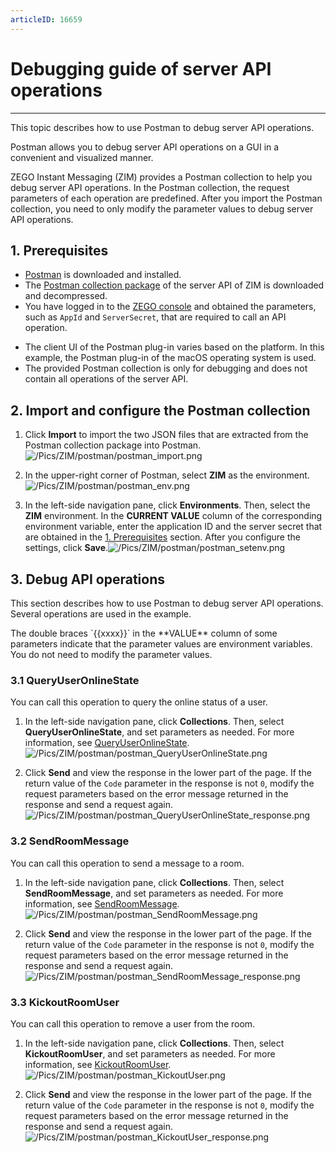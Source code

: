 ```yaml
---
articleID: 16659
---
```


# Debugging guide of server API operations

- - -



This topic describes how to use Postman to debug server API operations.

Postman allows you to debug server API operations on a GUI in a convenient and visualized manner.

ZEGO Instant Messaging (ZIM) provides a Postman collection to help you debug server API operations. In the Postman collection, the request parameters of each operation are predefined. After you import the Postman collection, you need to only modify the parameter values to debug server API operations.

## 1. Prerequisites

- [Postman](https://www.postman.com/downloads/) is downloaded and installed.
- The [Postman collection package](https://storage.zego.im/zim/postman/ZIM_postman_collection.zip) of the server API of ZIM is downloaded and decompressed.
- You have logged in to the [ZEGO console](https://console.zego.im) and obtained the parameters, such as `AppId` and `ServerSecret`, that are required to call an API operation.

<Warning title="Warning">

- The client UI of the Postman plug-in varies based on the platform. In this example, the Postman plug-in of the macOS operating system is used.
- The provided Postman collection is only for debugging and does not contain all operations of the server API.

</Warning>

## 2\. Import and configure the Postman collection

1. Click **Import** to import the two JSON files that are extracted from the Postman collection package into Postman.![/Pics/ZIM/postman/postman_import.png](https://storage.zego.im/sdk-doc/Pics/ZIM/postman/postman_import.png)

2. In the upper-right corner of Postman, select **ZIM** as the environment.![/Pics/ZIM/postman/postman_env.png](https://storage.zego.im/sdk-doc/Pics/ZIM/postman/postman_env.png)

3. In the left-side navigation pane, click **Environments**. Then, select the **ZIM** environment. In the **CURRENT VALUE** column of the corresponding environment variable, enter the application ID and the server secret that are obtained in the [1. Prerequisites](#1-prerequisites) section. After you configure the settings, click **Save**.![/Pics/ZIM/postman/postman_setenv.png](https://storage.zego.im/sdk-doc/Pics/ZIM/postman/postman_setenv.png)

## 3\. Debug API operations

This section describes how to use Postman to debug server API operations. Several operations are used in the example.

<Note title="Note">
The double braces `{{xxxx}}` in the **VALUE** column of some parameters indicate that the parameter values are environment variables. You do not need to modify the parameter values.
</Note>


### 3.1 QueryUserOnlineState

You can call this operation to query the online status of a user.

1. In the left-side navigation pane, click **Collections**. Then, select **QueryUserOnlineState**, and set parameters as needed. For more information, see [QueryUserOnlineState](./User/Query%20users%20online%20status.mdx).![/Pics/ZIM/postman/postman_QueryUserOnlineState.png](https://storage.zego.im/sdk-doc/Pics/ZIM/postman/postman_QueryUserOnlineState.png)

2. Click **Send** and view the response in the lower part of the page. If the return value of the `Code` parameter in the response is not `0`, modify the request parameters based on the error message returned in the response and send a request again. ![/Pics/ZIM/postman/postman_QueryUserOnlineState_response.png](https://storage.zego.im/sdk-doc/Pics/ZIM/postman/postman_QueryUserOnlineState_response.png)

### 3.2 SendRoomMessage

You can call this operation to send a message to a room.

1. In the left-side navigation pane, click **Collections**. Then, select **SendRoomMessage**, and set parameters as needed. For more information, see [SendRoomMessage](./Messaging/Send%20room%20messages.mdx).![/Pics/ZIM/postman/postman_SendRoomMessage.png](https://storage.zego.im/sdk-doc/Pics/ZIM/postman/postman_SendRoomMessage.png)

2. Click **Send** and view the response in the lower part of the page. If the return value of the `Code` parameter in the response is not `0`, modify the request parameters based on the error message returned in the response and send a request again. ![/Pics/ZIM/postman/postman_SendRoomMessage_response.png](https://storage.zego.im/sdk-doc/Pics/ZIM/postman/postman_SendRoomMessage_response.png)

### 3.3 KickoutRoomUser

You can call this operation to remove a user from the room.

1. In the left-side navigation pane, click **Collections**. Then, select **KickoutRoomUser**, and set parameters as needed. For more information, see [KickoutRoomUser](./Room/Remove%20user%20from%20the%20room.mdx).![/Pics/ZIM/postman/postman_KickoutUser.png](https://storage.zego.im/sdk-doc/Pics/ZIM/postman/postman_KickoutUser.png)

2. Click **Send** and view the response in the lower part of the page. If the return value of the `Code` parameter in the response is not `0`, modify the request parameters based on the error message returned in the response and send a request again. ![/Pics/ZIM/postman/postman_KickoutUser_response.png](https://storage.zego.im/sdk-doc/Pics/ZIM/postman/postman_KickoutUser_response.png)
